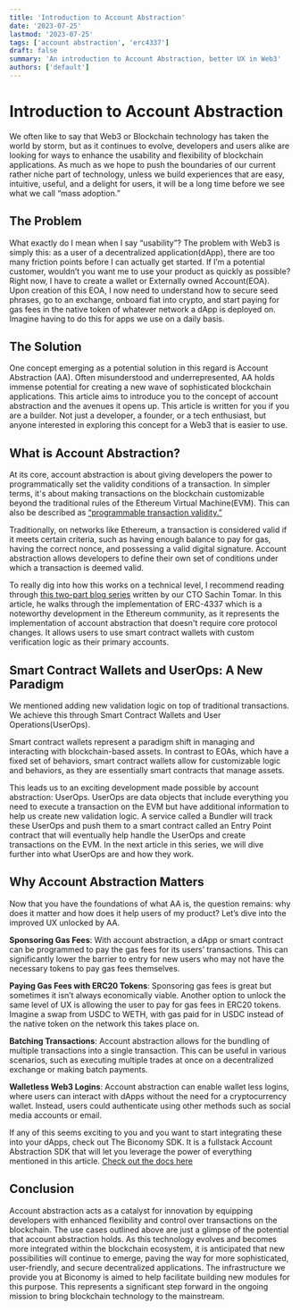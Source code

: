 ```yaml
---
title: 'Introduction to Account Abstraction'
date: '2023-07-25'
lastmod: '2023-07-25'
tags: ['account abstraction', 'erc4337']
draft: false
summary: 'An introduction to Account Abstraction, better UX in Web3'
authors: ['default']
---
```


# Introduction to Account Abstraction

We often like to say that Web3 or Blockchain technology has taken the world by storm, but as it continues to evolve, developers and users alike are looking for ways to enhance the usability and flexibility of blockchain applications. As much as we hope to push the boundaries of our current rather niche part of technology, unless we build experiences that are easy, intuitive, useful, and a delight for users, it will be a long time before we see what we call “mass adoption.”

## The Problem

What exactly do I mean when I say “usability”? The problem with Web3 is simply this: as a user of a decentralized application(dApp), there are too many friction points before I can actually get started. If I’m a potential customer, wouldn’t you want me to use your product as quickly as possible? Right now, I have to create a wallet or Externally owned Account(EOA). Upon creation of this EOA, I now need to understand how to secure seed phrases, go to an exchange, onboard fiat into crypto, and start paying for gas fees in the native token of whatever network a dApp is deployed on. Imagine having to do this for apps we use on a daily basis.

## The Solution

One concept emerging as a potential solution in this regard is Account Abstraction (AA). Often misunderstood and underrepresented, AA holds immense potential for creating a new wave of sophisticated blockchain applications. This article aims to introduce you to the concept of account abstraction and the avenues it opens up. This article is written for you if you are a builder. Not just a developer, a founder, or a tech enthusiast, but anyone interested in exploring this concept for a Web3 that is easier to use.

## What is Account Abstraction?

At its core, account abstraction is about giving developers the power to programmatically set the validity conditions of a transaction. In simpler terms, it's about making transactions on the blockchain customizable beyond the traditional rules of the Ethereum Virtual Machine(EVM). This can also be described as [“programmable transaction validity.”](https://camiinthisthang.substack.com/p/account-abstraction-for-everyone)

Traditionally, on networks like Ethereum, a transaction is considered valid if it meets certain criteria, such as having enough balance to pay for gas, having the correct nonce, and possessing a valid digital signature. Account abstraction allows developers to define their own set of conditions under which a transaction is deemed valid.

To really dig into how this works on a technical level, I recommend reading through [this two-part blog series](https://www.biconomy.io/post/decoding-entrypoint-and-useroperation-with-erc-4337-part1) written by our CTO Sachin Tomar. In this article, he walks through the implementation of ERC-4337 which is a noteworthy development in the Ethereum community, as it represents the implementation of account abstraction that doesn't require core protocol changes. It allows users to use smart contract wallets with custom verification logic as their primary accounts.

## Smart Contract Wallets and UserOps: A New Paradigm

We mentioned adding new validation logic on top of traditional transactions. We achieve this through Smart Contract Wallets and User Operations(UserOps).

Smart contract wallets represent a paradigm shift in managing and interacting with blockchain-based assets. In contrast to EOAs, which have a fixed set of behaviors, smart contract wallets allow for customizable logic and behaviors, as they are essentially smart contracts that manage assets.

This leads us to an exciting development made possible by account abstraction: UserOps. UserOps are data objects that include everything you need to execute a transaction on the EVM but have additional information to help us create new validation logic. A service called a Bundler will track these UserOps and push them to a smart contract called an Entry Point contract that will eventually help handle the UserOps and create transactions on the EVM. In the next article in this series, we will dive further into what UserOps are and how they work.

## Why Account Abstraction Matters

Now that you have the foundations of what AA is, the question remains: why does it matter and how does it help users of my product? Let’s dive into the improved UX unlocked by AA.

**Sponsoring Gas Fees**: With account abstraction, a dApp or smart contract can be programmed to pay the gas fees for its users’ transactions. This can significantly lower the barrier to entry for new users who may not have the necessary tokens to pay gas fees themselves.

**Paying Gas Fees with ERC20 Tokens**: Sponsoring gas fees is great but sometimes it isn’t always economically viable. Another option to unlock the same level of UX is allowing the user to pay for gas fees in ERC20 tokens. Imagine a swap from USDC to WETH, with gas paid for in USDC instead of the native token on the network this takes place on.

**Batching Transactions**: Account abstraction allows for the bundling of multiple transactions into a single transaction. This can be useful in various scenarios, such as executing multiple trades at once on a decentralized exchange or making batch payments.

**Walletless Web3 Logins**: Account abstraction can enable wallet less logins, where users can interact with dApps without the need for a cryptocurrency wallet. Instead, users could authenticate using other methods such as social media accounts or email.

If any of this seems exciting to you and you want to start integrating these into your dApps, check out The Biconomy SDK. It is a fullstack Account Abstraction SDK that will let you leverage the power of everything mentioned in this article. [Check out the docs here](https://docs.biconomy.io/docs/overview)

## Conclusion

Account abstraction acts as a catalyst for innovation by equipping developers with enhanced flexibility and control over transactions on the blockchain. The use cases outlined above are just a glimpse of the potential that account abstraction holds. As this technology evolves and becomes more integrated within the blockchain ecosystem, it is anticipated that new possibilities will continue to emerge, paving the way for more sophisticated, user-friendly, and secure decentralized applications. The infrastructure we provide you at Biconomy is aimed to help facilitate building new modules for this purpose. This represents a significant step forward in the ongoing mission to bring blockchain technology to the mainstream.
